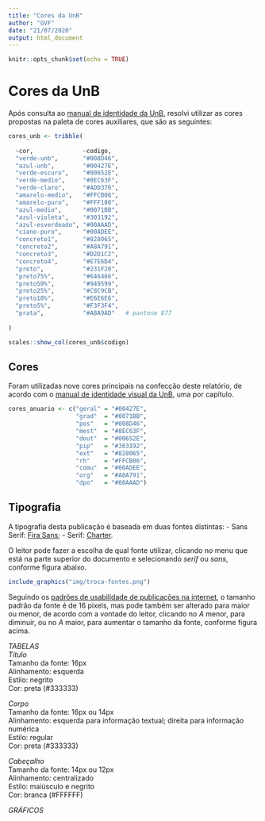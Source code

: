 ```yaml
---
title: "Cores da UnB"
author: "GVF"
date: "21/07/2020"
output: html_document
---
```


```r
knitr::opts_chunk$set(echo = TRUE)
```

# Cores da UnB

Após consulta ao [manual de identidade da UnB](http://www.marca.unb.br/manual1.php), resolvi utilizar as cores propostas na paleta de cores auxiliares, que são as seguintes:

```r
cores_unb <- tribble(
  
  ~cor,              ~codigo,
  "verde-unb",       "#008D46",
  "azul-unb",        "#00427E",
  "verde-escuro",    "#00652E",
  "verde-medio",     "#8EC63F",
  "verde-claro",     "#ADD376",
  "amarelo-medio",   "#FFCB06",
  "amarelo-puro",    "#FFF100",
  "azul-medio",      "#0071BB",
  "azul-violeta",    "#303192",
  "azul-esverdeado", "#00AAAD",
  "ciano-puro",      "#00ADEE",
  "concreto1",       "#828065",
  "concreto2",       "#A8A791",
  "concreto3",       "#D2D1C2",
  "concreto4",       "#E7E6D4",
  "preto",           "#231F20",
  "preto75%",        "#646466",
  "preto50%",        "#949599",
  "preto25%",        "#C8C9CB",
  "preto10%",        "#E6E6E6",
  "preto5%",         "#F3F3F4",
  "prata",           "#A8A9AD"   # pantone 877
  
)

scales::show_col(cores_unb$codigo)
```

## Cores {-}

Foram utilizadas nove cores principais na confecção deste relatório, de acordo com o [manual de identidade visual da UnB](http://www.marca.unb.br/manual1.php), uma por capítulo.

```r

cores_anuario <- c("geral" = "#00427E",
                   "grad"  = "#0071BB",
                   "pos"   = "#008D46",
                   "mest"  = "#8EC63F",
                   "dout"  = "#00652E",
                   "pip"   = "#303192",
                   "ext"   = "#828065",
                   "rh"    = "#FFCB06",
                   "comu"  = "#00ADEE",
                   "org"   = "#A8A791",
                   "dpo"   = "#00AAAD")

```



## Tipografia {-}

A tipografia desta publicação é baseada em duas fontes distintas:
- Sans Serif: [Fira Sans](https://fonts.google.com/specimen/Fira+Sans?query=fira);
- Serif: [Charter](https://practicaltypography.com/charter.html).

O leitor pode fazer a escolha de qual fonte utilizar, clicando no menu que está na parte superior do documento e selecionando *serif* ou *sans*, conforme figura abaixo.
```r
include_graphics("img/troca-fontes.png")
```

Seguindo os [padrões de usabilidade de publicações na internet](https://practicaltypography.com/point-size.html), o tamanho padrão da fonte é de 16 pixels, mas pode também ser alterado para maior ou menor, de acordo com a vontade do leitor, clicando no *A* menor, para diminuir, ou no *A* maior, para aumentar o tamanho da fonte, conforme figura acima.

*TABELAS*  
*Título*  
Tamanho da fonte: 16px  
Alinhamento: esquerda  
Estilo: negrito  
Cor: preta (#333333)  

*Corpo*  
Tamanho da fonte: 16px ou 14px  
Alinhamento: esquerda para informação textual; direita para informação numérica  
Estilo: regular  
Cor: preta (#333333)  

*Cabeçalho*  
Tamanho da fonte: 14px ou 12px  
Alinhamento: centralizado  
Estilo: maiúsculo e negrito  
Cor: branca (#FFFFFF)

*GRÁFICOS*  


